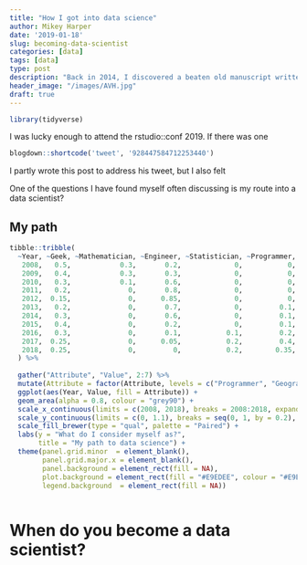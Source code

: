```yaml
---
title: "How I got into data science"
author: Mikey Harper
date: '2019-01-18'
slug: becoming-data-scientist
categories: [data]
tags: [data]
type: post
description: "Back in 2014, I discovered a beaten old manuscript written by my grandparents back in the 1973. Today, after smany hours we officially launched the finished book!"
header_image: "/images/AVH.jpg"
draft: true
---
```


```r
library(tidyverse)
```


I was lucky enough to attend the rstudio::conf 2019. If there was one

```r
blogdown::shortcode('tweet', '928447584712253440')

```

I partly wrote this post to address his tweet, but I also felt 

One of the questions I have found myself often discussing is my route into a data scientist?


## My path



```r

tibble::tribble(
  ~Year, ~Geek, ~Mathematician, ~Engineer, ~Statistician, ~Programmer, ~Geographer,
   2008,   0.5,            0.3,       0.2,             0,           0,           0,
   2009,   0.4,            0.3,       0.3,             0,           0,           0,
   2010,   0.3,            0.1,       0.6,             0,           0,           0,
   2011,   0.2,              0,       0.8,             0,           0,           0,
   2012,  0.15,              0,      0.85,             0,           0,           0,
   2013,   0.2,              0,       0.7,             0,         0.1,           0,
   2014,   0.3,              0,       0.6,             0,         0.1,           0,
   2015,   0.4,              0,       0.2,             0,         0.1,         0.2,
   2016,   0.3,              0,       0.1,           0.1,         0.2,         0.3,
   2017,  0.25,              0,      0.05,           0.2,         0.4,         0.2,
   2018,  0.25,              0,         0,           0.2,        0.35,         0.2
  ) %>%
  
  gather("Attribute", "Value", 2:7) %>%
  mutate(Attribute = factor(Attribute, levels = c("Programmer", "Geographer", "Engineer", "Statistician", "Mathematician", "Geek"))) %>%
  ggplot(aes(Year, Value, fill = Attribute)) +
  geom_area(alpha = 0.8, colour = "grey90") +
  scale_x_continuous(limits = c(2008, 2018), breaks = 2008:2018, expand = c(0,0)) +
  scale_y_continuous(limits = c(0, 1.1), breaks = seq(0, 1, by = 0.2), expand = c(0,0)) +
  scale_fill_brewer(type = "qual", palette = "Paired") + 
  labs(y = "What do I consider myself as?",
       title = "My path to data science") +
  theme(panel.grid.minor  = element_blank(),
        panel.grid.major.x = element_blank(),
        panel.background = element_rect(fill = NA),
        plot.background = element_rect(fill = "#E9EDEE", colour = "#E9EDEE", ),
        legend.background  = element_rect(fill = NA))



```


# When do you become a data scientist?

